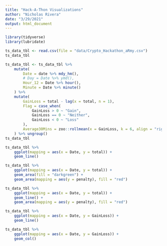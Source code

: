 ```yaml
---
title: "Hack-A-Thon Visualizations"
author: "Nicholas Rivera"
date: "3/29/2021"
output: html_document
---
```


```r
library(tidyverse)
library(lubridate)
```


```r
ts_data_tbl <- read.csv(file = "data/Crypto_Hackathon_aRmy.csv")
ts_data_tbl
```


```r
ts_data_tbl <- ts_data_tbl %>% 
    mutate(
        Date = date %>% mdy_hm(),
        # Day = Date %>% ymd(), 
        Hour_12 = Date %>% hour(), 
        Minute = Date %>% minute()
    ) %>% 
    mutate(
        GainLoss = total - lag(x = total, n = 1), 
        Flag = case_when(
            GainLoss > 0 ~ "Gain", 
            GainLoss == 0 ~ "Neither", 
            GainLoss < 0 ~ "Loss"
        ), 
        Average30Mins = zoo::rollmean(x = GainLoss, k = 6, align = "right", fill = NA)
    ) %>% ungroup()
ts_data_tbl
```


```r
ts_data_tbl %>% 
    ggplot(mapping = aes(x = Date, y = total)) + 
    geom_line()

ts_data_tbl %>% 
    ggplot(mapping = aes(x = Date, y = total)) + 
    geom_area(fill = "darkgreen") + 
    geom_area(mapping = aes(y = penalty), fill = "red")

ts_data_tbl %>% 
    ggplot(mapping = aes(x = Date, y = total)) + 
    geom_line() + 
    geom_area(mapping = aes(y = penalty), fill = "red")

ts_data_tbl %>% 
    ggplot(mapping = aes(x = Date, y = GainLoss)) + 
    geom_line()

ts_data_tbl %>% 
    ggplot(mapping = aes(x = Date, y = GainLoss)) + 
    geom_col()
```

